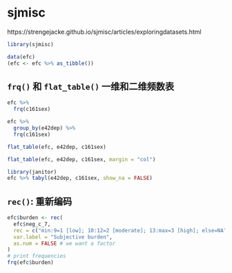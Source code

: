 
# sjmisc  

https://strengejacke.github.io/sjmisc/articles/exploringdatasets.html  

```r
library(sjmisc)
```

```r
data(efc)
(efc <- efc %>% as_tibble())
```

## `frq()` 和 `flat_table()` 一维和二维频数表

```r
efc %>%
  frq(c161sex)
```
```r
efc %>% 
  group_by(e42dep) %>% 
  frq(c161sex)
```



```r
flat_table(efc, e42dep, c161sex)
```


```r
flat_table(efc, e42dep, c161sex, margin = "col")
```


```r
library(janitor)
efc %>% tabyl(e42dep, c161sex, show_na = FALSE)
```



## `rec()`: 重新编码



```r
efc$burden <- rec(
  efc$neg_c_7,
  rec = c("min:9=1 [low]; 10:12=2 [moderate]; 13:max=3 [high]; else=NA"),
  var.label = "Subjective burden",
  as.num = FALSE # we want a factor
)
# print frequencies
frq(efc$burden)
```







